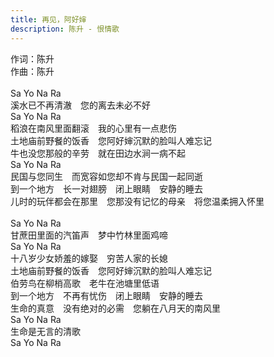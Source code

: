```yaml
---
title: 再见，阿好婶
description: 陈升 - 恨情歌
---
```


作词：陈升<br />作曲：陈升<br /><br />Sa Yo Na Ra<br />溪水已不再清澈　您的离去未必不好<br />Sa Yo Na Ra<br />稻浪在南风里面翻滚　我的心里有一点悲伤<br />土地庙前野餐的饭香　您阿好婶沉默的脸叫人难忘记<br />牛也没您那般的辛劳　就在田边水涧一病不起<br />Sa Yo Na Ra<br />民国与您同生　而宽容如您却不肯与民国一起同逝<br />到一个地方　长一对翅膀　闭上眼睛　安静的睡去<br />儿时的玩伴都会在那里　您那没有记忆的母亲　将您温柔拥入怀里<br /><br />Sa Yo Na Ra<br />甘蔗田里面的汽笛声　梦中竹林里面鸡啼<br />Sa Yo Na Ra<br />十八岁少女娇羞的嫁娶　穷苦人家的长媳<br />土地庙前野餐的饭香　您阿好婶沉默的脸叫人难忘记<br />伯劳鸟在柳梢高歌　老牛在池塘里低语<br />到一个地方　不再有忧伤　闭上眼睛　安静的睡去<br />生命的真意　没有绝对的必需　您躺在八月天的南风里<br />Sa Yo Na Ra<br />生命是无言的清歌<br />Sa Yo Na Ra